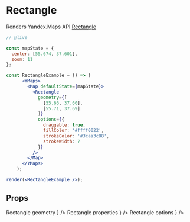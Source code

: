 


# Rectangle

Renders Yandex.Maps API [Rectangle][]

```jsx
// @live

const mapState = {
  center: [55.674, 37.601],
  zoom: 11
};

const RectangleExample = () => (
      <YMaps>
        <Map defaultState={mapState}>
          <Rectangle
            geometry={[
              [55.66, 37.60],
              [55.71, 37.69]
            ]}
            options={{
              draggable: true,
              fillColor: '#ffff0022',
              strokeColor: '#3caa3c88',
              strokeWidth: 7
            }}
          />
        </Map>
      </YMaps>
    );

render(<RectangleExample />);
```

## Props

<Props>
  <PropItem
    name="defaultGeometry"
    secondaryName="geometry"
    type="number[][]"
    description={
      <Link
        href="https://tech.yandex.com/maps/doc/jsapi/2.1/ref/reference/Rectangle-docpage/#Rectangle__param-geometry"
      >
        Rectangle geometry
      </Link>
    }
  />
  <PropItem
    name="defaultProperties"
    secondaryName="properties"
    type="Object"
    description={
      <Link
        href="https://tech.yandex.com/maps/doc/jsapi/2.1/ref/reference/Rectangle-docpage/#Rectangle__param-properties"
      >
        Rectangle properties
      </Link>
    }
  />
  <PropItem
    name="defaultOptions"
    secondaryName="options"
    type="Object"
    description={
      <Link
        href="https://tech.yandex.com/maps/doc/jsapi/2.1/ref/reference/Rectangle-docpage/#Rectangle__param-options"
      >
        Rectangle options
      </Link>
    }
  />
</Props>

<Events
  componentName="Rectangle"
  url="https://tech.yandex.com/maps/doc/jsapi/2.1/ref/reference/Rectangle-docpage/#Rectangle__events-summary"
/>

[Rectangle]: https://tech.yandex.com/maps/doc/jsapi/2.1/ref/reference/Rectangle-docpage/
